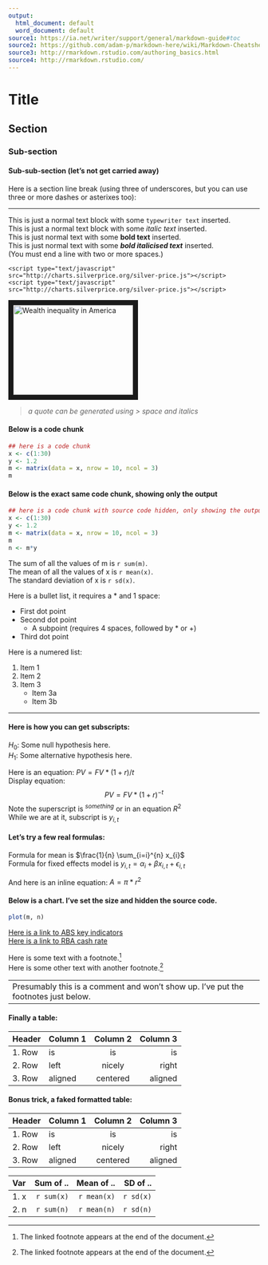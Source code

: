 ```yaml
---
output:
  html_document: default
  word_document: default
source1: https://ia.net/writer/support/general/markdown-guide#toc
source2: https://github.com/adam-p/markdown-here/wiki/Markdown-Cheatsheet
source3: http://rmarkdown.rstudio.com/authoring_basics.html
source4: http://rmarkdown.rstudio.com/
---
```


# Title

## Section

### Sub-section

#### Sub-sub-section (let's not get carried away)

Here is a section line break (using three of underscores, but you can use three or more dashes or asterixes too):

___

This is just a normal text block with some `typewriter text` inserted.  
This is just a normal text block with some *italic text* inserted.  
This is just normal text with some **bold text** inserted.  
This is just normal text with some ***bold italicised text*** inserted.  
(You must end a line with two or more spaces.)

```
<script type="text/javascript" src="http://charts.silverprice.org/silver-price.js"></script>
<script type="text/javascript" src="http://charts.silverprice.org/silver-price.js"></script>
```

<a href="http://www.youtube.com/watch?feature=player_embedded&v=QPKKQnijnsM
" target="_blank"><img src="http://img.youtube.com/vi/QPKKQnijnsM/0.jpg" 
alt="Wealth inequality in America" width="240" height="180" border="10" /></a>


> *a quote can be generated using > space and italics*

#### Below is a code chunk
```r
## here is a code chunk
x <- c(1:30)
y <- 1.2
m <- matrix(data = x, nrow = 10, ncol = 3)
m
```

#### Below is the exact same code chunk, showing only the output
```r
## here is a code chunk with source code hidden, only showing the output
x <- c(1:30)
y <- 1.2
m <- matrix(data = x, nrow = 10, ncol = 3)
m
n <- m*y
```

The sum of all the values of m is `r sum(m)`.  
The mean of all the values of x is `r mean(x)`.  
The standard deviation of x is `r sd(x)`.

Here is a bullet list, it requires a * and 1 space:

* First dot point
* Second dot point
    + A subpoint (requires 4 spaces, followed by * or +)
* Third dot point


Here is a numered list:

1. Item 1
2. Item 2
3. Item 3
    + Item 3a
    + Item 3b

___

#### Here is how you can get subscripts:

$H_0$: Some null hypothesis here.  
$H_1$: Some alternative hypothesis here.

Here is an equation: $PV=FV*(1+r)/t$  
Display equation: $$ PV=FV*(1+r)^{-t} $$ 
Note the superscript is *^something^* or in an equation $R^{2}$  
While we are at it, subscript is $y_{i,t}$  

#### Let's try a few real formulas:
Formula for mean is $\frac{1}{n} \sum_{i=i}^{n} x_{i}$  
Formula for fixed effects model is $y_{i,t} = \alpha_{i} + \beta x_{i,t} + \epsilon_{i,t}$  

And here is an inline equation: $A = \pi*r^{2}$  

#### Below is a chart. I've set the size and hidden the source code.
```r
plot(m, n)
```

[Here is a link to ABS key indicators](http://abs.gov.au/AUSSTATS/abs@.nsf/mf/1345.0)  
[Here is a link to RBA cash rate](http://www.rba.gov.au/statistics/cash-rate)

Here is some text with a footnote.[^1]  
Here is some other text with another footnote.[^2]  

---
Presumably this is a comment and won't show up. I've put the footnotes just below.
---

[^1]: The linked footnote appears at the end of the document.
[^2]: The linked footnote appears at the end of the document.

#### Finally a table:

|Header |Column 1 | Column 2 | Column 3  | 
|:--- |:---- |:----:| ----:|
|1. Row| is | is | is  |
|2. Row| left | nicely | right  |
|3. Row| aligned | centered | aligned  |  

#### Bonus trick, a faked formatted table:

|Header  | Column 1 | Column 2 | Column 3 | 
|:------ |:-------- |:--------:| --------:|
|1. Row  | is       | is       | is       |
|2. Row  | left     | nicely   | right    |
|3. Row  | aligned  | centered | aligned  |  


|Var     | Sum of ..  | Mean of ..  | SD of ..   | 
|:------ | ----------:| -----------:| ----------:|
|1. x    | `r sum(x)` | `r mean(x)` | `r sd(x)`  |
|2. n    | `r sum(n)` | `r mean(n)` | `r sd(n)`  |
